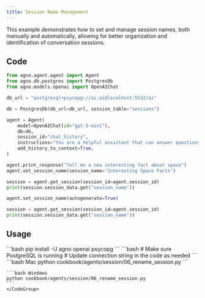 ```yaml
---
title: Session Name Management
---
```


This example demonstrates how to set and manage session names, both manually and automatically, allowing for better organization and identification of conversation sessions.

## Code

```python cookbook/agents/session/06_rename_session.py
from agno.agent.agent import Agent
from agno.db.postgres import PostgresDb
from agno.models.openai import OpenAIChat

db_url = "postgresql+psycopg://ai:ai@localhost:5532/ai"

db = PostgresDb(db_url=db_url, session_table="sessions")

agent = Agent(
    model=OpenAIChat(id="gpt-5-mini"),
    db=db,
    session_id="chat_history",
    instructions="You are a helpful assistant that can answer questions about space and oceans.",
    add_history_to_context=True,
)

agent.print_response("Tell me a new interesting fact about space")
agent.set_session_name(session_name="Interesting Space Facts")

session = agent.get_session(session_id=agent.session_id)
print(session.session_data.get("session_name"))

agent.set_session_name(autogenerate=True)

session = agent.get_session(session_id=agent.session_id)
print(session.session_data.get("session_name"))
```

## Usage

<Steps>
  <Snippet file="create-venv-step.mdx" />

  <Step title="Install libraries">
    ```bash
    pip install -U agno openai psycopg
    ```
  </Step>

  <Step title="Setup PostgreSQL">
    ```bash
    # Make sure PostgreSQL is running
    # Update connection string in the code as needed
    ```
  </Step>

  <Step title="Run Agent">
    <CodeGroup>
    ```bash Mac
    python cookbook/agents/session/06_rename_session.py
    ```
    
    ```bash Windows
    python cookbook/agents/session/06_rename_session.py
    ```
    </CodeGroup>
  </Step>
</Steps>